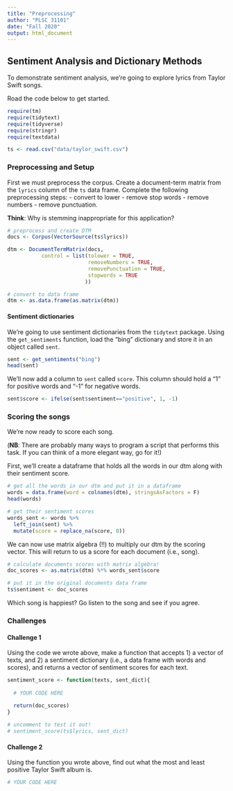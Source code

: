 ```yaml
---
title: "Preprocessing"
author: "PLSC 31101"
date: "Fall 2020"
output: html_document
---
```


## Sentiment Analysis and Dictionary Methods

To demonstrate sentiment analysis, we're going to explore lyrics from Taylor Swift songs. 

Road the code below to get started.

```r
require(tm)
require(tidytext)
require(tidyverse)
require(stringr)
require(textdata)

ts <- read.csv("data/taylor_swift.csv")
```

### Preprocessing and Setup

First we must preprocess the corpus. Create a document-term matrix from the `lyrics` column of the `ts` data frame. Complete the following preprocessing steps:
- convert to lower
- remove stop words
- remove numbers
- remove punctuation.

**Think**: Why is stemming inappropriate for this application?

```r
# preprocess and create DTM
docs <- Corpus(VectorSource(ts$lyrics))

dtm <- DocumentTermMatrix(docs,
           control = list(tolower = TRUE,
                          removeNumbers = TRUE,
                          removePunctuation = TRUE,
                          stopwords = TRUE
                         ))

# convert to data frame
dtm <- as.data.frame(as.matrix(dtm))
```

#### Sentiment dictionaries {-}

We're going to use sentiment dictionaries from the `tidytext` package. Using the `get_sentiments` function, load the "bing" dictionary and store it in an object called `sent`. 

```r
sent <- get_sentiments("bing")
head(sent)
```

We'll now add a column to `sent` called `score`. This column should hold a "1" for positive words and "-1" for negative words.

```r
sent$score <- ifelse(sent$sentiment=="positive", 1, -1)
```

### Scoring the songs

We're now ready to score each song. 

(**NB**: There are probably many ways to program a script that performs this task. If you can think of a more elegant way, go for it!)

First, we'll create a dataframe that holds all the words in our dtm along with their sentiment score.

```r
# get all the words in our dtm and put it in a dataframe
words = data.frame(word = colnames(dtm), stringsAsFactors = F)
head(words)

# get their sentiment scores
words_sent <- words %>%
  left_join(sent) %>% 
  mutate(score = replace_na(score, 0))
```

We can now use matrix algebra (!!) to multiply our dtm by the scoring vector. This will return to us a score for each document (i.e., song).

```r
# calculate documents scores with matrix algebra! 
doc_scores <- as.matrix(dtm) %*% words_sent$score

# put it in the original documents data frame
ts$sentiment <- doc_scores
```

Which song is happiest? Go listen to the song and see if you agree.

### Challenges

#### Challenge 1 {-} 

Using the code we wrote above, make a function that accepts 1) a vector of texts, and 2) a sentiment dictionary (i.e., a data frame with words and scores), and returns a vector of sentiment scores for each text.

```r
sentiment_score <- function(texts, sent_dict){
  
  # YOUR CODE HERE

  return(doc_scores)
}
  
# uncomment to test it out!
# sentiment_score(ts$lyrics, sent_dict)
```

#### Challenge 2 {-}

Using the function you wrote above, find out what the most and least positive Taylor Swift album is.

```r
# YOUR CODE HERE
```

